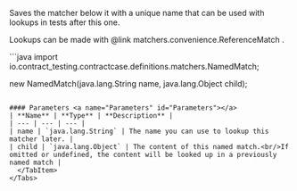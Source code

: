 

Saves the matcher below it with a unique name that can be used with lookups in tests after this one.

Lookups can be made with @link matchers.convenience.ReferenceMatch .

<Tabs groupId="language">
  <TabItem value="java" label="Java">
```java
import io.contract_testing.contractcase.definitions.matchers.NamedMatch;

new NamedMatch(java.lang.String name, java.lang.Object child);
```

#### Parameters <a name="Parameters" id="Parameters"></a>
| **Name** | **Type** | **Description** |
| --- | --- | --- |
| name | `java.lang.String` | The name you can use to lookup this matcher later. |
| child | `java.lang.Object` | The content of this named match.<br/>If omitted or undefined, the content will be looked up in a previously named match |
  </TabItem>
</Tabs>

